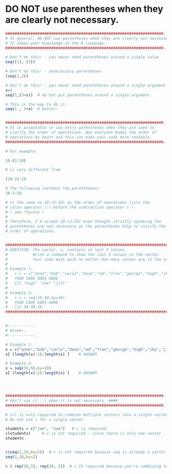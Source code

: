 # DO NOT use parentheses when they are clearly not necessary.

```r
#####################################################################.
# In general, DO NOT use parentheses when they are clearly not necessary. ####
# It shows poor knowledge of the R language. 
#####################################################################.

# Don't do this! - you never need parentheses around a single value
seq((1), (3))  

# Don't do this! - unnecessary parentheses
(seq(1,3))   

# Don't do this! - you never need parentheses around a single argument
x=2
seq(1,(3+x))  # do not put parentheses around a single argument

# This is the way to do it.
seq(1 , 3+x)  # better!


#####################################################################.
# It is acceptable to use extra parentheses when they are used to 
# clarify the order of operations. Not everyone knows the order of 
# operations by heart and this can make your code more readable.
#####################################################################.

# For example:

10-(2:10)

# is very different from 

(10-2):10

# The following (without the parentheses)
10-2:10

# is the same as 10-(2:10) as the order of operations lists the
# colon operator (:) before the subtraction operator (-)
# ( see ?Syntax )
#
# Therefore, I'd accept 10-(2:10) even thought strictly speaking the 
# parentheses are not necessary as the parentheses help to clarify the
# order of operations.


############################################################################.
# QUESTION: The vector, x, contains at lest 3 values.
#           Write a command to show the last 3 values in the vector.
#           Your code must work no matter how many values are in the vector.
#
# Example 1: 
#   > x = c("anne","bob","carla","dave","ed","fran","george","hugh","ike","jill")
#   YOUR CODE GOES HERE
#   [1] "hugh" "ike" "jill"
#
# Example 2: 
#   > x = seq(10,50,by=10)
#   YOUR CODE GOES HERE
#   [1] 30 40 50
############################################################################.


#------------.
# Answer: 
#------------.

# Example 1:
x = c("anne","bob","carla","dave","ed","fran","george","hugh","ike","jill")
x[ (length(x)-2):length(x) ]    # ANSWER

# Example 2: 
x = seq(10,50,by=10)
x[ (length(x)-2):length(x) ]    # ANSWER




#####################################################################.
# Don't use c(...) when it is not necessary  ####
#####################################################################.

# c() is only required to combine multiple vectors into a single vector.
# Do not use c for a single vector.

students = c("joe", "sue")   # c is required
c(students)     # c is not required - since there is only one vector - dont use c here
students


c(seq(1,10,by=2))  # c is not required because seq is already a vector! - don't use c here
seq(1,10,by=2)

c ( rep(10,3), rep(20, 2))  # c IS required because you're combining two different vectors
```
